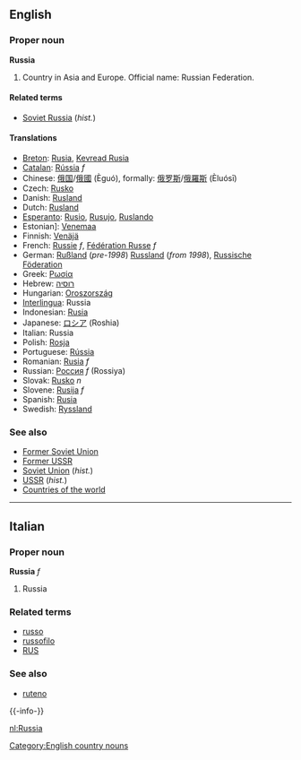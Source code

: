 ==English==
===Proper noun===
'''Russia'''

# Country in Asia and Europe. Official name: Russian Federation.

====Related terms====
*[[Soviet Russia]] (''hist.'')

====Translations====
*[[Breton]]: [[Rusia]], [[Kevread Rusia]]
*[[Catalan]]: [[Rússia]] ''f''
*Chinese: [[俄国]]/[[俄國]] (Èguó), formally: [[俄罗斯]]/[[俄羅斯]] (Èluósī)
*Czech: [[Rusko]]
*Danish: [[Rusland]]
*Dutch: [[Rusland]]
*[[Esperanto]]: [[Rusio]], [[Rusujo]], [[Ruslando]]
*Estonian]: [[Venemaa]]
*Finnish: [[Venäjä]]
*French: [[Russie]] ''f'', [[Fédération Russe]] ''f''
*German: [[Rußland]] (''pre-1998'') [[Russland]] (''from 1998''), [[Russische Föderation]]
*Greek: [[Ρωσία]]
*Hebrew: [[רוסיה]]
*Hungarian: [[Oroszország]]
*[[Interlingua]]: Russia
*Indonesian: [[Rusia]]
*Japanese: [[ロシア]] (Roshia)
*Italian: Russia
*Polish: [[Rosja]]
*Portuguese: [[Rússia]]
*Romanian: [[Rusia]] ''f''
*Russian: [[Россия]] ''f'' (Rossiya)
*Slovak: [[Rusko]] ''n''
*Slovene: [[Rusija]] ''f''
*Spanish: [[Rusia]]
*Swedish: [[Ryssland]]

===See also===
*[[Former Soviet Union]]
*[[Former USSR]]
*[[Soviet Union]] (''hist.'')
*[[USSR]] (''hist.'')
*[[Countries of the world]]

----

==Italian==
===Proper noun===
'''Russia''' ''f''

# Russia

===Related terms===
*[[russo]]
*[[russofilo]]
*[[RUS]]

===See also===
*[[ruteno]]
{{-info-}}

[[Category:English country nouns]]

[[nl:Russia]]